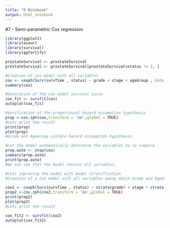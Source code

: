 ---
title: "R Notebook"
output: html_notebook
---

#7 - Semi-parametric Cox regression 

```{r}
library(ggplot2)
library(asaur)
library(survival)
library(ggfortify)

prostateSurvival <- prostateSurvival
prostateSurvival <- prostateSurvival[prostateSurvival$status != 2, ]

#Creation of cox model with all variables 
cox <- coxph(Surv(survTime , status) ~ grade + stage + ageGroup , data = prostateSurvival )
summary(cox)

#Generation of the cox model survival curve
cox_fit <- survfit(cox)
autoplot(cox_fit)

#Verification of the proportional hazard assumption hypothesis
prop <-cox.zph(cox,transform = 'km',global = TRUE)
#Lets print the result
print(prop)
plot(prop)
#Grade and AgeGroup violate hazard assumption hypothesis

#Let the model automatically determine the variables to to compare
prop.auto <- step(cox)
summary(prop.auto)
print(prop.auto)
#We can see that the model retains all variables.

#Lets improving the model with model stratification
#Creation of a Cox model with all variables among which Grade and AgeGroup are stratified

cox2 <- coxph(Surv(survTime , status) ~ strata(grade) + stage + strata(ageGroup) , data = prostateSurvival )
prop2 <-cox.zph(cox2,transform = 'km',global = TRUE)
print(prop2)
plot(prop2)
#Lets print the result

cox_fit2 <- survfit(cox2)
autoplot(cox_fit2)

```
